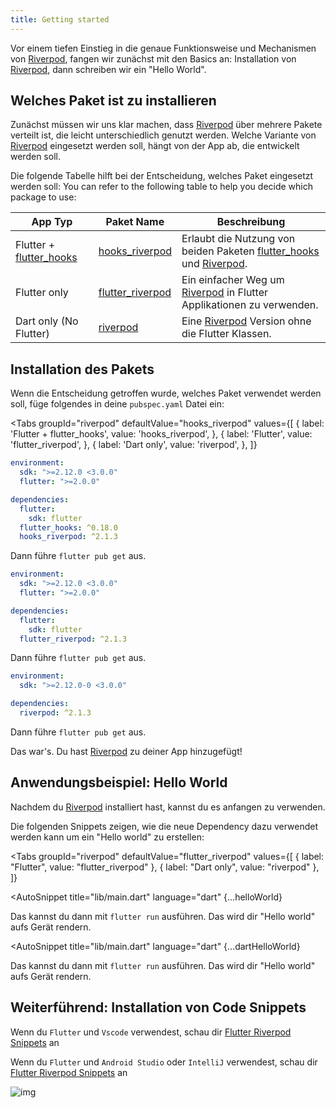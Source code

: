 ```yaml
---
title: Getting started
---
```



Vor einem tiefen Einstieg in die genaue Funktionsweise und Mechanismen von [Riverpod], fangen wir zunächst mit den Basics an:
Installation von [Riverpod], dann schreiben wir ein "Hello World".

## Welches Paket ist zu installieren

Zunächst müssen wir uns klar machen, dass [Riverpod] über mehrere Pakete verteilt ist, die leicht unterschiedlich genutzt werden.
Welche Variante von [Riverpod] eingesetzt werden soll, hängt von der App ab, die entwickelt werden soll.

Die folgende Tabelle hilft bei der Entscheidung, welches Paket eingesetzt werden soll:
You can refer to the following table to help you decide which package to use:

| App Typ                   | Paket Name                                                                        | Beschreibung                                                           |
| ------------------------- | --------------------------------------------------------------------------------- | ---------------------------------------------------------------------- |
| Flutter + [flutter_hooks] | [hooks_riverpod]                                                                  | Erlaubt die Nutzung von beiden Paketen [flutter_hooks] und [Riverpod]. |
| Flutter only              | [flutter_riverpod]                                                                | Ein einfacher Weg um [Riverpod] in Flutter Applikationen zu verwenden. |
| Dart only (No Flutter)    | [riverpod](https://github.com/rrousselGit/riverpod/tree/master/packages/riverpod) | Eine [Riverpod] Version ohne die Flutter Klassen.                      |

## Installation des Pakets

Wenn die Entscheidung getroffen wurde, welches Paket verwendet werden soll, füge folgendes in deine `pubspec.yaml` Datei ein:

<Tabs
  groupId="riverpod"
  defaultValue="hooks_riverpod"
  values={[
    { label: 'Flutter + flutter_hooks', value: 'hooks_riverpod', },
    { label: 'Flutter', value: 'flutter_riverpod', },
    { label: 'Dart only', value: 'riverpod', },
  ]}
>
<TabItem value="hooks_riverpod">

```yaml title="pubspec.yaml"
environment:
  sdk: ">=2.12.0 <3.0.0"
  flutter: ">=2.0.0"

dependencies:
  flutter:
    sdk: flutter
  flutter_hooks: ^0.18.0
  hooks_riverpod: ^2.1.3
```

Dann führe `flutter pub get` aus.

</TabItem>
<TabItem value="flutter_riverpod">

```yaml title="pubspec.yaml"
environment:
  sdk: ">=2.12.0 <3.0.0"
  flutter: ">=2.0.0"

dependencies:
  flutter:
    sdk: flutter
  flutter_riverpod: ^2.1.3
```

Dann führe `flutter pub get` aus.

</TabItem>
<TabItem value="riverpod">

```yaml title="pubspec.yaml"
environment:
  sdk: ">=2.12.0-0 <3.0.0"

dependencies:
  riverpod: ^2.1.3
```

Dann führe `flutter pub get` aus.

</TabItem>
</Tabs>

Das war's. Du hast [Riverpod] zu deiner App hinzugefügt!

## Anwendungsbeispiel: Hello World

Nachdem du [Riverpod] installiert hast, kannst du es anfangen zu verwenden.

Die folgenden Snippets zeigen, wie die neue Dependency dazu verwendet werden kann um ein "Hello world" zu erstellen:


<Tabs
  groupId="riverpod"
  defaultValue="flutter_riverpod"
  values={[
    { label: "Flutter", value: "flutter_riverpod" },
    { label: "Dart only", value: "riverpod" },
  ]}
>
<TabItem value="flutter_riverpod">

<AutoSnippet
  title="lib/main.dart"
  language="dart"
  {...helloWorld}
></AutoSnippet>

Das kannst du dann mit `flutter run` ausführen.
Das wird dir "Hello world" aufs Gerät rendern.

</TabItem>
<TabItem value="riverpod">

<AutoSnippet
  title="lib/main.dart"
  language="dart"
  {...dartHelloWorld}
></AutoSnippet>

Das kannst du dann mit `flutter run` ausführen.
Das wird dir "Hello world" aufs Gerät rendern.

</TabItem>
</Tabs>

## Weiterführend: Installation von Code Snippets

Wenn du `Flutter` und `Vscode` verwendest, schau dir [Flutter Riverpod Snippets](https://marketplace.visualstudio.com/items?itemName=robert-brunhage.flutter-riverpod-snippets) an

Wenn du `Flutter` und `Android Studio` oder `IntelliJ` verwendest, schau dir [Flutter Riverpod Snippets](https://plugins.jetbrains.com/plugin/14641-flutter-riverpod-snippets) an

![img](/img/snippets/greetingProvider.gif)

[riverpod]: https://github.com/rrousselgit/riverpod
[hooks_riverpod]: https://pub.dev/packages/hooks_riverpod
[flutter_riverpod]: https://pub.dev/packages/flutter_riverpod
[flutter_hooks]: https://github.com/rrousselGit/flutter_hooks
